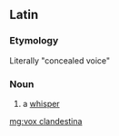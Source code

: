 ==Latin==

===Etymology===
Literally "concealed voice"

===Noun===
{{head|la|noun|head=[[vōx]] [[clandestinus|clandestīna]]|g=f}}

# {{lb|la|idiomatic}} a [[whisper]]

[[mg:vox clandestina]]